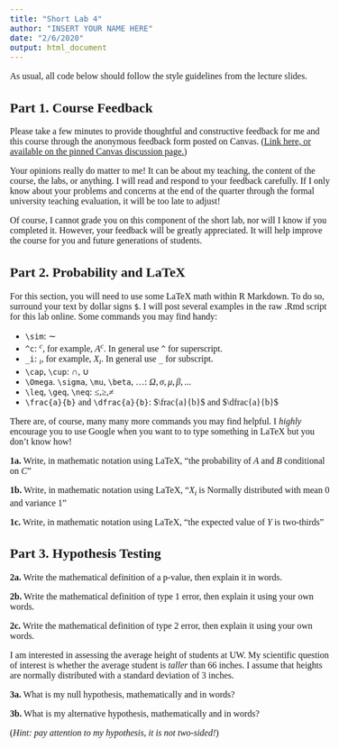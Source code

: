 ```yaml
---
title: "Short Lab 4"
author: "INSERT YOUR NAME HERE"
date: "2/6/2020"
output: html_document
---
```

<!--- Begin styling code. --->
<style type="text/css">
/* Whole document: */
body{
  font-family: "Palatino Linotype", "Book Antiqua", Palatino, serif;
  font-size: 12pt;
}
h1.title {
  font-size: 38px;
  text-align: center;
}
h4.author {
  font-size: 18px;
  text-align: center;
}
h4.date {
  font-size: 18px;
  text-align: center;
}
</style>
<!--- End styling code. --->


As usual, all code below should follow the style guidelines from the lecture slides.

## Part 1. Course Feedback

Please take a few minutes to provide thoughtful and constructive feedback for me and this course through the anonymous feedback form posted on Canvas. ([Link here, or available on the pinned Canvas discussion page.](https://canvas.uw.edu/courses/1358011/discussion_topics/5143524))

Your opinions really do matter to me! It can be about my teaching, the content of the course, the labs, or anything. 
I will read and respond to your feedback carefully.
If I only know about your problems and concerns at the end of the quarter through the formal university teaching evaluation, it will be too late to adjust!

Of course, I cannot grade you on this component of the short lab, nor will I know if you completed it. However, your feedback will be greatly appreciated.
It will help improve the course for you and future generations of students.

## Part 2. Probability and LaTeX

For this section, you will need to use some LaTeX math within R Markdown. 
To do so, surround your text by dollar signs `$`.
I will post several examples in the raw .Rmd script for this lab online.
Some commands you may find handy:

* `\sim`: $\sim$
* `^c`: $^c$, for example, $A^c$. In general use `^` for superscript.
* `_i`: $_i$, for example, $X_i$. In general use `_` for subscript.
* `\cap`, `\cup`: $\cap$, $\cup$
* `\Omega`. `\sigma`, `\mu`, `\beta`, ...: $\Omega, \sigma, \mu, \beta, ...$
* `\leq`, `\geq`, `\neq`: $\leq, \geq, \neq$
* `\frac{a}{b}` and `\dfrac{a}{b}`: $\frac{a}{b}$ and $\dfrac{a}{b}$

There are, of course, many many more commands you may find helpful. I *highly* encourage you to use Google when you want to to type something in LaTeX but you don't know how!

**1a.** Write, in mathematic notation using LaTeX, "the probability of $A$ and $B$ conditional on $C$"

**1b.** Write, in mathematic notation using LaTeX, "$X_i$ is Normally distributed with mean 0 and variance 1"

**1c.** Write, in mathematic notation using LaTeX, "the expected value of $Y$ is two-thirds"

## Part 3. Hypothesis Testing

**2a.** Write the mathematical definition of a p-value, then explain it in words.

**2b.** Write the mathematical definition of type 1 error, then explain it using your own words.

**2c.** Write the mathematical definition of type 2 error, then explain it using your own words.

I am interested in assessing the average height of students at UW. My scientific question of interest is whether the average student is *taller* than $66$ inches. I assume that heights are normally distributed with a standard deviation of $3$ inches.

**3a.** What is my null hypothesis, mathematically and in words?

**3b.** What is my alternative hypothesis, mathematically and in words?

(*Hint: pay attention to my hypothesis, it is not two-sided!*)

